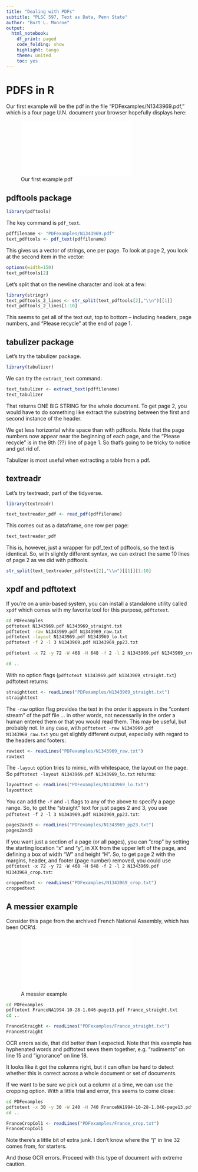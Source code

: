 ```yaml
---
title: "Dealing with PDFs"
subtitle: "PLSC 597, Text as Data, Penn State"
author: "Burt L. Monroe"
output:
  html_notebook:
    df_print: paged
    code_folding: show
    highlight: tango
    theme: united
    toc: yes
---
```


# PDFS in R

Our first example will be the pdf in the file "PDFexamples/N1343969.pdf," which is a four page U.N. document your browser hopefully displays here:

<!-- ```{r, out.width="8.5in", include=TRUE, fig.align="center", fig.cap=c("Page 1"), echo=FALSE}
knitr::include_graphics("PDFexamples/N1343969.pdf")
``` -->

![Our first example pdf](PDFexamples/N1343969.pdf)

<!-- \begin{center} <br> -->
<!-- \includegraphics[width=8in,page=1]{PDFexamples/N1343969.pdf} <br> -->
<!-- \end{center} -->


## pdftools package

```r
library(pdftools)
```

The key command is `pdf_text`.

```r
pdffilename <- "PDFexamples/N1343969.pdf"
text_pdftools <- pdf_text(pdffilename)
```

This gives us a vector of strings, one per page. To look at page 2, you look at the second item in the vector:

```r
options(width=150)
text_pdftools[2]
```

Let's split that on the newline character and look at a few:

```r
library(stringr)
text_pdftools_2_lines <- str_split(text_pdftools[2],"\\n")[[1]]
text_pdftools_2_lines[1:10]
```

This seems to get all of the text out, top to bottom -- including headers, page numbers, and "Please recycle" at the end of page 1.

## tabulizer package

Let's try the tabulizer package.

```r
library(tabulizer)
```

We can try the `extract_text` command:

```r
text_tabulizer <- extract_text(pdffilename)
text_tabulizer
```

That returns ONE BIG STRING for the whole document. To get page 2, you would have to do something like extract the substring between the first and second instance of the header.

We get less horizontal white space than with pdftools. Note that the page numbers now appear near the beginning of each page, and the "Please recycle" is in the 8th (??) line of page 1. So that's going to be tricky to notice and get rid of.

Tabulizer is most useful when extracting a table from a pdf.

## textreadr

Let's try textreadr, part of the tidyverse.

```r
library(textreadr)
```

```r
text_textreader_pdf <- read_pdf(pdffilename)
```

This comes out as a dataframe, one row per page:

```r
text_textreader_pdf
```

This is, however, just a wrapper for pdf_text of pdftools, so the text is identical. So, with slightly different syntax, we can extract the same 10 lines of page 2 as we did with pdftools.

```r
str_split(text_textreader_pdf$text[2],"\\n")[[1]][1:10]
```

## xpdf and pdftotext

If you're on a unix-based system, you can install a standalone utility called `xpdf` which comes with my favorite tool for this purpose, `pdftotext`.

```bash
cd PDFexamples
pdftotext N1343969.pdf N1343969_straight.txt
pdftotext -raw N1343969.pdf N1343969_raw.txt
pdftotext -layout N1343969.pdf N1343969_lo.txt
pdftotext -f 2 -l 3 N1343969.pdf N1343969_pp23.txt

pdftotext -x 72 -y 72 -W 468 -H 648 -f 2 -l 2 N1343969.pdf N1343969_crop.txt

cd ..
```

With no option flags (`pdftotext N1343969.pdf N1343969_straight.txt`) pdftotext returns:

```r
straighttext <- readLines("PDFexamples/N1343969_straight.txt")
straighttext
```

The `-raw` option flag provides the text in the order it appears in the "content stream" of the pdf file ... in other words, not necessarily in the order a human entered them or that you would read them. This may be useful, but probably not. In any case, with `pdftotext -raw N1343969.pdf N1343969_raw.txt` you get slightly different output, especially with regard to the headers and footers:

```r
rawtext <- readLines("PDFexamples/N1343969_raw.txt")
rawtext
```

The `-layout` option tries to mimic, with whitespace, the layout on the page. So `pdftotext -layout N1343969.pdf N1343969_lo.txt` returns:

```r
layouttext <- readLines("PDFexamples/N1343969_lo.txt")
layouttext
```

You can add the `-f` and `-l` flags to any of the above to specify a page range. So, to get the "straight" text for just pages 2 and 3, you use `pdftotext -f 2 -l 3 N1343969.pdf N1343969_pp23.txt`:

```r
pages2and3 <- readLines("PDFexamples/N1343969_pp23.txt")
pages2and3
```

If you want just a section of a page (or all pages), you can "crop" by setting the starting location "x" and "y", in XX from the upper left of the page, and defining a box of width "W" and height "H". So, to get page 2 with the margins, header, and footer (page number) removed, you could use `pdftotext -x 72 -y 72 -W 468 -H 648 -f 2 -l 2 N1343969.pdf N1343969_crop.txt`:

```r
croppedtext <- readLines("PDFexamples/N1343969_crop.txt")
croppedtext
```

## A messier example

Consider this page from the archived French National Assembly, which has been OCR'd.

![A messier example](PDFexamples/FranceNA1994-10-28-1.046-page13.pdf)

```bash
cd PDFexamples
pdftotext FranceNA1994-10-28-1.046-page13.pdf France_straight.txt
cd ..
```

```r
FranceStraight <- readLines("PDFexamples/France_straight.txt")
FranceStraight
```

OCR errors aside, that did better than I expected. Note that this example has hyphenated words and pdftotext sews them together, e.g. "rudiments" on line 15 and "ignorance" on line 18.

It looks like it got the columns right, but it can often be hard to detect whether this is correct across a whole document or set of documents.

If we want to be sure we pick out a column at a time, we can use the cropping option. With a little trial and error, this seems to come close:

```bash
cd PDFexamples
pdftotext -x 30 -y 30 -W 240 -H 740 FranceNA1994-10-28-1.046-page13.pdf France_crop.txt
cd ..
```

```r
FranceCropCol1 <- readLines("PDFexamples/France_crop.txt")
FranceCropCol1
```

Note there's a little bit of extra junk. I don't know where the "j" in line 32 comes from, for starters.

And those OCR errors. Proceed with this type of document with extreme caution.